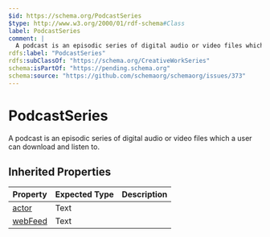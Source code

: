 ```yaml
---
$id: https://schema.org/PodcastSeries
$type: http://www.w3.org/2000/01/rdf-schema#Class
label: PodcastSeries
comment: |
  A podcast is an episodic series of digital audio or video files which a user can download and listen to.
rdfs:label: "PodcastSeries"
rdfs:subClassOf: "https://schema.org/CreativeWorkSeries"
schema:isPartOf: "https://pending.schema.org"
schema:source: "https://github.com/schemaorg/schemaorg/issues/373"
---
```


# PodcastSeries

A podcast is an episodic series of digital audio or video files which a user can download and listen to.

## Inherited Properties

| Property | Expected Type | Description |
| --- | --- | --- |
| [actor](https://schema.org/actor) | Text |  |
| [webFeed](https://schema.org/webFeed) | Text |  |
